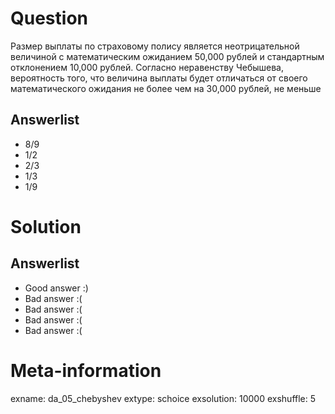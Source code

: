 Question
========

Размер выплаты по страховому полису является неотрицательной величиной с математическим ожиданием 50\,000 рублей и стандартным отклонением 10\,000 рублей. 
Согласно неравенству Чебышева, вероятность того, что величина выплаты будет отличаться от своего математического ожидания не более чем на 30\,000 рублей, не меньше

Answerlist
----------
* $8/9$
* $1/2$
* $2/3$
* $1/3$
* $1/9$

Solution
========

Answerlist
----------
*  Good answer :)
*  Bad answer :(
*  Bad answer :(
*  Bad answer :(
*  Bad answer :(

Meta-information
================
exname: da_05_chebyshev
extype: schoice
exsolution: 10000
exshuffle: 5
